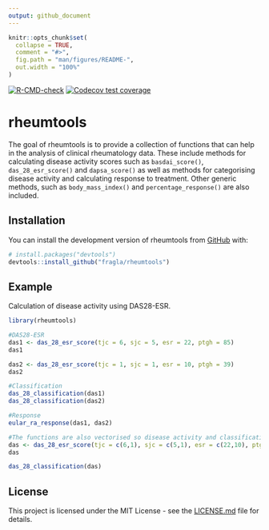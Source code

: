 ```yaml
---
output: github_document
---
```


<!-- README.md is generated from README.Rmd. Please edit that file -->

```r
knitr::opts_chunk$set(
  collapse = TRUE,
  comment = "#>",
  fig.path = "man/figures/README-",
  out.width = "100%"
)
```

<!-- badges: start -->
  [![R-CMD-check](https://github.com/fragla/rheumtools/actions/workflows/check-standard.yaml/badge.svg)](https://github.com/fragla/rheumtools/actions/workflows/check-standard.yaml)
  [![Codecov test coverage](https://codecov.io/gh/fragla/rheumtools/branch/main/graph/badge.svg)](https://app.codecov.io/gh/fragla/rheumtools?branch=main)
<!-- badges: end -->

# rheumtools

The goal of rheumtools is to provide a collection of functions that can help in the analysis of clinical rheumatology data. These include methods for calculating disease activity scores such as `basdai_score()`, `das_28_esr_score()` and `dapsa_score()` as well as methods for categorising disease activity and calculating response to treatment. Other generic methods, such as `body_mass_index()` and `percentage_response()` are also included.

## Installation

You can install the development version of rheumtools from [GitHub](https://github.com/) with:

``` r
# install.packages("devtools")
devtools::install_github("fragla/rheumtools")
```

## Example

Calculation of disease activity using DAS28-ESR.

```r
library(rheumtools)

#DAS28-ESR
das1 <- das_28_esr_score(tjc = 6, sjc = 5, esr = 22, ptgh = 85)
das1

das2 <- das_28_esr_score(tjc = 1, sjc = 1, esr = 10, ptgh = 39)
das2

#Classification
das_28_classification(das1)
das_28_classification(das2)

#Response
eular_ra_response(das1, das2)

#The functions are also vectorised so disease activity and classification could be calculated using
das <- das_28_esr_score(tjc = c(6,1), sjc = c(5,1), esr = c(22,10), ptgh = c(85,39))
das

das_28_classification(das)

```

## License

This project is licensed under the MIT License - see the [LICENSE.md](https://github.com/fragla/rheumtools/blob/main/LICENSE.md) file for details.
